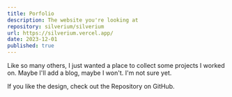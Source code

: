 ```yaml
---
title: Porfolio
description: The website you're looking at
repository: silverium/silverium
url: https://silverium.vercel.app/
date: 2023-12-01
published: true
---
```



Like so many others, I just wanted a place to collect some projects I worked on. Maybe I'll add a blog, maybe I won't. I'm not sure yet.

If you like the design, check out the Repository on GitHub.

